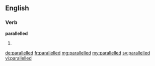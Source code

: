 ==English==

===Verb===
'''parallelled'''

# {{context|British|lang=en}} {{en-past of|parallel}}

[[de:parallelled]]
[[fr:parallelled]]
[[mg:parallelled]]
[[my:parallelled]]
[[sv:parallelled]]
[[vi:parallelled]]